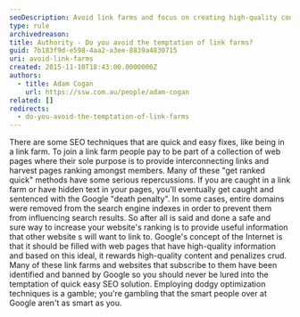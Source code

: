 ```yaml
---
seoDescription: Avoid link farms and focus on creating high-quality content that attracts natural links to improve your website's ranking.
type: rule
archivedreason:
title: Authority - Do you avoid the temptation of link farms?
guid: 7b183f9d-e598-4aa2-a3ee-8839a4830715
uri: avoid-link-farms
created: 2015-11-10T18:43:00.0000000Z
authors:
  - title: Adam Cogan
    url: https://ssw.com.au/people/adam-cogan
related: []
redirects:
  - do-you-avoid-the-temptation-of-link-farms
---
```


There are some SEO techniques that are quick and easy fixes, like being in a link farm. To join a link farm people pay to be part of a collection of web pages where their sole purpose is to provide interconnecting links and harvest pages ranking amongst members. Many of these "get ranked quick" methods have some serious repercussions. If you are caught in a link farm or have hidden text in your pages, you'll eventually get caught and sentenced with the Google "death penalty". In some cases, entire domains were removed from the search engine indexes in order to prevent them from influencing search results. So after all is said and done a safe and sure way to increase your website's ranking is to provide useful information that other website s will want to link to. Google's concept of the Internet is that it should be filled with web pages that have high-quality information and based on this ideal, it rewards high-quality content and penalizes crud.
Many of these link farms and websites that subscribe to them have been identified and banned by Google so you should never be lured into the temptation of quick easy SEO solution. Employing dodgy optimization techniques is a gamble; you're gambling that the smart people over at Google aren't as smart as you.